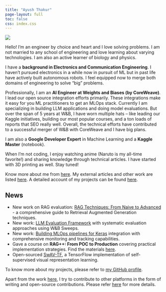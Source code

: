 ```yaml
---
title: "Ayush Thakur"
page-layout: full
toc: false
css: index.css
---
```


<div class="main-content">

<div class="profile-container">
<div class="profile-image">
![](profile.jpg)
</div>

<div class="profile-text">
Hello! I'm an engineer by choice and heart and I love solving problems. I am not married to any school of engineering and love learning about varying technologies. I am also an active learner of biology and physics.

I have a **background in Electronics and Communication Engineering**. I haven't pursued electronics in a while now in pursuit of ML but in past life have actively built autonomous robots. I feel equipped now to merge both domains of engineering to solve "big" problems.

Professionally, I am an **AI Engineer at Weights and Biases (by CoreWeave)**. I lead our open source integration efforts primarily. These integrations make it easy for you ML practitioners to get an MLOps stack. Currently I am specializing in building LLM applications and doing model evaluations. But over the span of 5 years at W&B, I have worn multiple hats -- like leading our Kaggle initiatives, building our most popular courses, and a ton loads of reports that SEO really well. Overall, the technical efforts have contributed to a successful merger of W&B with CoreWeave and I have big plans.

I am also a **Google Developer Expert** in Machine Learning and a **Kaggle Master** (notebook).

When I'm not coding, I enjoy watching anime (Naruto is my all-time favorite!) and sharing knowledge through technical articles. I have started with 3D printing as well. Stay tuned!

Know more about me from [here](about.html). My external articles and other work are listed [here](authoring.html). A detailed account of my projects can be found [here](projects.html).

<div class="social-links">
[<i class="bi bi-github"></i>](https://github.com/ayulockin) [<i class="bi bi-twitter"></i>](https://x.com/ayushthakur0) [<i class="bi bi-linkedin"></i>](https://www.linkedin.com/in/ayush-thakur-731914149/) [<i class="bi bi-bar-chart"></i>](https://www.kaggle.com/ayuraj) [<i class="bi bi-briefcase"></i>](https://wandb.ai/ayush-thakur)
</div>
</div>
</div>

## News

* New work on RAG evaluation: [RAG Techniques: From Naive to Advanced](https://wandb.ai/site/articles/rag-techniques/) - a comprehensive guide to Retrieval Augmented Generation techniques.
* New work: [LLM Evaluation Framework](https://github.com/ayulockin/llm-eval-sweep) with systematic evaluation approaches using W&B Sweeps.
* New work: [Building MLOps pipelines for Keras](https://keras.io/) integration with comprehensive monitoring and tracking capabilities.
* Gave a course on **RAG++: From POC to Production** covering practical implementation strategies. Find the materials [here](authoring.html).
* Open-sourced [SwAV-TF](https://github.com/ayulockin/SwAV-TF), a TensorFlow implementation of self-supervised visual representation learning.

To know more about my projects, please refer to [my GitHub profile](https://github.com/ayulockin).

Apart from the work [here](authoring.html), I try to contribute to other platforms in the form of writing and open-source contributions. Please refer [here](authoring.html) for more details.

</div>

